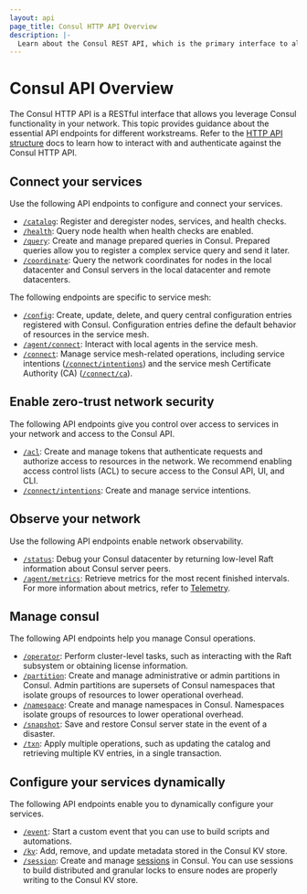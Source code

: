 ```yaml
---
layout: api
page_title: Consul HTTP API Overview
description: |-
  Learn about the Consul REST API, which is the primary interface to all functionality available in Consul.
---
```


# Consul API Overview

The Consul HTTP API is a RESTful interface that allows you leverage Consul functionality in your network. This topic provides guidance about the essential API endpoints for different workstreams. Refer to the [HTTP API structure](/api-docs/api-structure) docs to learn how to interact with and authenticate against the Consul HTTP API.

## Connect your services

Use the following API endpoints to configure and connect your services.

- [`/catalog`](/api-docs/catalog): Register and deregister nodes, services, and health checks.
- [`/health`](/api-docs/health): Query node health when health checks are enabled.
- [`/query`](/api-docs/query): Create and manage prepared queries in Consul. Prepared queries allow you to register a complex service query and send it later.
- [`/coordinate`](/api-docs/coordinate): Query the network coordinates for nodes in the local datacenter and Consul servers in the local datacenter and remote datacenters.

The following endpoints are specific to service mesh:

- [`/config`](/api-docs/config): Create, update, delete, and query central configuration entries registered with Consul. Configuration entries define the default behavior of resources in the service mesh.
- [`/agent/connect`](/api-docs/agent/connect): Interact with local agents in the service mesh.
- [`/connect`](/api-docs/connect): Manage service mesh-related operations, including service intentions ([`/connect/intentions`](/api-docs/connect/intentions)) and the service mesh Certificate Authority (CA) ([`/connect/ca`](/api-docs/connect/ca)).


## Enable zero-trust network security

The following API endpoints give you control over access to services in your network and access to the Consul API.

- [`/acl`](/api-docs/acl): Create and manage tokens that authenticate requests and authorize access to resources in the network. We recommend enabling access control lists (ACL) to secure access to the Consul API, UI, and CLI.
- [`/connect/intentions`](/api-docs/connect/intentions): Create and manage service intentions.

## Observe your network

Use the following API endpoints enable network observability.

- [`/status`](/api-docs/status): Debug your Consul datacenter by returning low-level Raft information about Consul server peers.
- [`/agent/metrics`](/api-docs/agent#view-metrics): Retrieve metrics for the most recent finished intervals. For more information about metrics, refer to [Telemetry](/docs/agent/telemetry).


## Manage consul

The following API endpoints help you manage Consul operations.

- [`/operator`](/api-docs/operator): Perform cluster-level tasks, such as interacting with the Raft subsystem or obtaining license information.
- [`/partition`](/api-docs/partition): Create and manage administrative or admin partitions in Consul. Admin partitions are supersets of Consul namespaces that isolate groups of resources to lower operational overhead.
- [`/namespace`](/api-docs/namespace): Create and manage namespaces in Consul. Namespaces isolate groups of resources to lower operational overhead.
- [`/snapshot`](/api-docs/snapshot): Save and restore Consul server state in the event of a disaster.
- [`/txn`](/api-docs/txn): Apply multiple operations, such as updating the catalog and retrieving multiple KV entries, in a single transaction.

## Configure your services dynamically

The following API endpoints enable you to dynamically configure your services.

- [`/event`](/api-docs/event): Start a custom event that you can use to build scripts and automations.
- [`/kv`](/api-docs/kv): Add, remove, and update metadata stored in the Consul KV store.
- [`/session`](/api-docs/session): Create and manage [sessions](/docs/dynamic-app-config/sessions) in Consul. You can use sessions to build distributed and granular locks to ensure nodes are properly writing to the Consul KV store.
